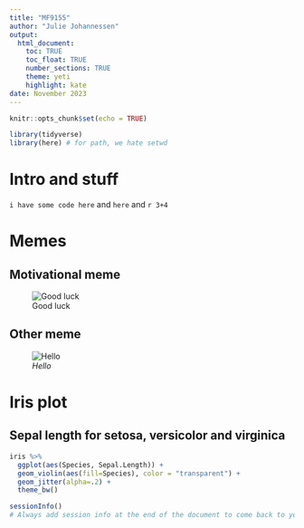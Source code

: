```yaml
---
title: "MF9155"
author: "Julie Johannessen"
output: 
  html_document:
    toc: TRUE
    toc_float: TRUE
    number_sections: TRUE
    theme: yeti
    highlight: kate
date: November 2023
---
```


```r
knitr::opts_chunk$set(echo = TRUE)
```

```r
library(tidyverse)
library(here) # for path, we hate setwd 
```

# Intro and stuff

`i have some code here` and `here` and `r 3+4`


# Memes {.tabset}

## Motivational meme

![Good luck](C:\Users\julieaj\OneDrive - Universitetet i Oslo\Administrative\memes\meme2.png)

## Other meme

![*Hello*](C:\Users\julieaj\OneDrive - Universitetet i Oslo\Administrative\memes\meme1.png)


# Iris plot

## Sepal length for **setosa**, **versicolor** and **virginica**

```r

iris %>%
  ggplot(aes(Species, Sepal.Length)) +
  geom_violin(aes(fill=Species), color = "transparent") +
  geom_jitter(alpha=.2) +
  theme_bw()
```

```r
sessionInfo()
# Always add session info at the end of the document to come back to your markdown and see dependencies 
```
